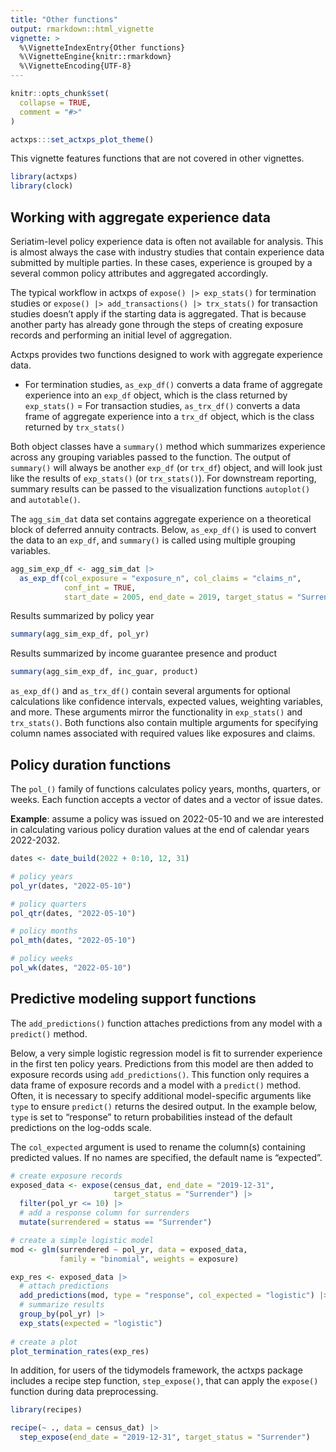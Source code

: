 ---
title: "Other functions"
output: rmarkdown::html_vignette
vignette: >
  %\VignetteIndexEntry{Other functions}
  %\VignetteEngine{knitr::rmarkdown}
  %\VignetteEncoding{UTF-8}
---

```{r setup, include = FALSE}
knitr::opts_chunk$set(
  collapse = TRUE,
  comment = "#>"
)

actxps:::set_actxps_plot_theme()
```


This vignette features functions that are not covered in other vignettes.

```{r packages, warning=FALSE, message=FALSE}
library(actxps)
library(clock)
```

## Working with aggregate experience data

Seriatim-level policy experience data is often not available for analysis. This is almost always the case with industry studies that contain experience data submitted by multiple parties. In these cases, experience is grouped by a several common policy attributes and aggregated accordingly.

The typical workflow in actxps of `expose() |> exp_stats()` for termination studies or `expose() |> add_transactions() |> trx_stats()` for transaction studies doesn't apply if the starting data is aggregated. That is because another party has already gone through the steps of creating exposure records and performing an initial level of aggregation.

Actxps provides two functions designed to work with aggregate experience data.

- For termination studies, `as_exp_df()` converts a data frame of aggregate experience into an `exp_df` object, which is the class returned by `exp_stats()`
= For transaction studies, `as_trx_df()` converts a data frame of aggregate experience into a `trx_df` object, which is the class returned by `trx_stats()`

Both object classes have a `summary()` method which summarizes experience across any grouping variables passed to the function. The output of `summary()` will always be another `exp_df` (or `trx_df`) object, and will look just like the results of `exp_stats()` (or `trx_stats()`). For downstream reporting, summary results can be passed to the visualization functions `autoplot()` and `autotable()`.

The `agg_sim_dat` data set contains aggregate experience on a theoretical block of deferred annuity contracts. Below, `as_exp_df()` is used to convert the data to an `exp_df`, and `summary()` is called using multiple grouping variables.

```{r agg-exp-1}
agg_sim_exp_df <- agg_sim_dat |> 
  as_exp_df(col_exposure = "exposure_n", col_claims = "claims_n",
            conf_int = TRUE,
            start_date = 2005, end_date = 2019, target_status = "Surrender")
```

Results summarized by policy year

```{r agg-exp-2}
summary(agg_sim_exp_df, pol_yr)
```

Results summarized by income guarantee presence and product

```{r agg-exp-3}
summary(agg_sim_exp_df, inc_guar, product)
```

`as_exp_df()` and `as_trx_df()` contain several arguments for optional calculations like confidence intervals, expected values, weighting variables, and more. These arguments mirror the functionality in `exp_stats()` and `trx_stats()`. Both functions also contain multiple arguments for specifying column names associated with required values like exposures and claims.

## Policy duration functions

The `pol_()` family of functions calculates policy years, months, quarters, or weeks. Each function accepts a vector of dates and a vector of issue dates.

**Example**: assume a policy was issued on 2022-05-10 and we are interested in calculating various policy duration values at the end of calendar years 2022-2032.

```{r pol-dur1}
dates <- date_build(2022 + 0:10, 12, 31)

# policy years
pol_yr(dates, "2022-05-10")

# policy quarters
pol_qtr(dates, "2022-05-10")

# policy months
pol_mth(dates, "2022-05-10")

# policy weeks
pol_wk(dates, "2022-05-10")

```

## Predictive modeling support functions

The `add_predictions()` function attaches predictions from any model with a `predict()` method.

Below, a very simple logistic regression model is fit to surrender experience in the first ten policy years. Predictions from this model are then added to exposure records using `add_predictions()`. This function only requires a data frame of exposure records and a model with a `predict()` method. Often, it is necessary to specify additional model-specific arguments like `type` to ensure `predict()` returns the desired output. In the example below, `type` is set to "response" to return probabilities instead of the default predictions on the log-odds scale.

The `col_expected` argument is used to rename the column(s) containing predicted values. If no names are specified, the default name is "expected".

```{r add-preds, fig.height=4, fig.width=5}
# create exposure records
exposed_data <- expose(census_dat, end_date = "2019-12-31",
                       target_status = "Surrender") |> 
  filter(pol_yr <= 10) |> 
  # add a response column for surrenders
  mutate(surrendered = status == "Surrender")

# create a simple logistic model
mod <- glm(surrendered ~ pol_yr, data = exposed_data, 
           family = "binomial", weights = exposure)

exp_res <- exposed_data |> 
  # attach predictions
  add_predictions(mod, type = "response", col_expected = "logistic") |> 
  # summarize results
  group_by(pol_yr) |> 
  exp_stats(expected = "logistic")
 
# create a plot
plot_termination_rates(exp_res)

```



In addition, for users of the tidymodels framework, the actxps package includes a recipe step function, `step_expose()`, that can apply the `expose()` function during data preprocessing.

```{r recipe, warning=FALSE}
library(recipes)

recipe(~ ., data = census_dat) |> 
  step_expose(end_date = "2019-12-31", target_status = "Surrender")

```

